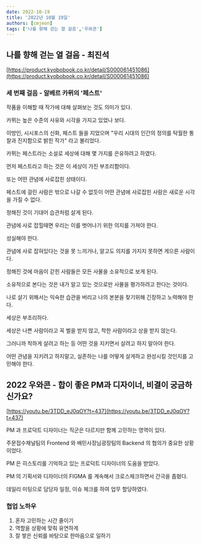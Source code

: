 ```yaml
---
date: 2022-10-19
title: '2022년 10월 19일'
authors: [cmjeon]
tags: ['나를 향해 걷는 열 걸음','우와콘']
---
```


## 나를 향해 걷는 열 걸음 - 최진석

[https://product.kyobobook.co.kr/detail/S000061451086](https://product.kyobobook.co.kr/detail/S000061451086)

### 세 번째 걸음 - 알베르 카뮈의 '페스트'

작품을 이해할 때 작가에 대해 살펴보는 것도 의미가 있다.

카뮈는 높은 수준의 사유와 시각을 가지고 있었나 보다.

<!--truncate-->

이방인, 시시포스의 신화, 페스트 들을 지었으며 "우리 시대의 인간의 정의를 탁월한 통찰과 진지함으로 밝힌 작가" 라고 불리었다.

카뮈는 페스트라는 소설로 세상에 대해 몇 가지를 은유하려고 하였다.

먼저 페스트라고 하는 것은 이 세상이 가진 부조리함이다.

또는 어떤 관념에 사로잡힌 상태이다.

페스트에 걸린 사람은 밖으로 나갈 수 없듯이 어떤 관념에 사로잡힌 사람은 새로운 시각을 가질 수 없다.

정해진 것이 기대어 습관처럼 살게 된다.

관념에 사로 잡힐때면 우리는 이를 벗어나기 위한 의지를 가져야 한다.

성실해야 한다.

관념에 사로 잡혀있다는 것을 못 느끼거나, 알고도 의지를 가지지 못하면 게으른 사람이다.

정해진 것에 마음이 갇힌 사람들은 모든 사물을 소유적으로 보게 된다.

소유적으로 본다는 것은 내가 알고 있는 것으로만 사물을 평가하려고 한다는 것이다.

나로 살기 위해서는 익숙한 습관을 버리고 나의 본분을 찾기위해 긴장하고 노력해야 한다.

세상은 부조리하다.

세상은 나쁜 사람이라고 꼭 벌을 받지 않고, 착한 사람이라고 상을 받지 않는다.

그러니까 착하게 살려고 하는 등 어떤 것을 지키면서 살려고 하지 말아야 한다.

어떤 관념을 지키려고 하지말고, 실존하는 나를 어떻게 살게하고 완성시킬 것인지를 고민해야 한다.

## 2022 우와콘 - 합이 좋은 PM과 디자이너, 비결이 궁금하신가요?

[https://youtu.be/3TDD_eJ0qOY?t=437](https://youtu.be/3TDD_eJ0qOY?t=437)

PM 과 프로덕트 디자이너는 직군은 다르지만 함께 고민하는 영역이 있다.

주문접수채널팀의 Frontend 와 배민사장님광장팀의 Backend 의 협의가 중요한 상황이었다.

PM 은 히스토리를 기억하고 있는 프로덕트 디자이너의 도움을 받았다.

PM 의 기획서와 디자이너의 FIGMA 를 계속해서 크로스체크하면서 간극을 좁혔다.

데일리 미팅으로 담당자 일정, 이슈 체크를 하여 업무 할당하였다.

### 협업 노하우

1. 혼자 고민하는 시간 줄이기
2. 역할을 상황에 맞춰 유연하게
3. 잘 쌓은 신뢰를 바탕으로 한마음으로 일하기
